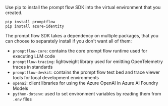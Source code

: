 Use pip to install the prompt flow SDK into the virtual environment that you created.
```
pip install promptflow
pip install azure-identity
```

The prompt flow SDK takes a dependency on multiple packages, that you can choose to separately install if you don't want all of them:
 * ```promptflow-core```: contains the core prompt flow runtime used for executing LLM code
 * ```promptflow-tracing```: lightweight library used for emitting OpenTelemetry traces in standards
 * ```promptflow-devkit```: contains the prompt flow test bed and trace viewer tools for local development environments
 * ```openai```: client libraries for using the Azure OpenAI in Azure AI Foundry Models
 * ```python-dotenv```: used to set environment variables by reading them from ```.env``` files